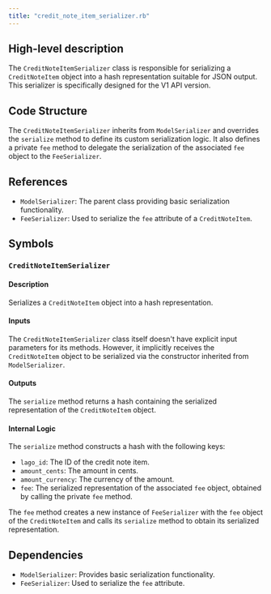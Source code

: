 ```yaml
---
title: "credit_note_item_serializer.rb"
---
```


## High-level description
The `CreditNoteItemSerializer` class is responsible for serializing a `CreditNoteItem` object into a hash representation suitable for JSON output. This serializer is specifically designed for the V1 API version.

## Code Structure
The `CreditNoteItemSerializer` inherits from `ModelSerializer` and overrides the `serialize` method to define its custom serialization logic. It also defines a private `fee` method to delegate the serialization of the associated `fee` object to the `FeeSerializer`.

## References
- `ModelSerializer`: The parent class providing basic serialization functionality.
- `FeeSerializer`: Used to serialize the `fee` attribute of a `CreditNoteItem`.

## Symbols

### `CreditNoteItemSerializer`
#### Description
Serializes a `CreditNoteItem` object into a hash representation.

#### Inputs
The `CreditNoteItemSerializer` class itself doesn't have explicit input parameters for its methods. However, it implicitly receives the `CreditNoteItem` object to be serialized via the constructor inherited from `ModelSerializer`.

#### Outputs
The `serialize` method returns a hash containing the serialized representation of the `CreditNoteItem` object.

#### Internal Logic
The `serialize` method constructs a hash with the following keys:
- `lago_id`: The ID of the credit note item.
- `amount_cents`: The amount in cents.
- `amount_currency`: The currency of the amount.
- `fee`: The serialized representation of the associated `fee` object, obtained by calling the private `fee` method.

The `fee` method creates a new instance of `FeeSerializer` with the `fee` object of the `CreditNoteItem` and calls its `serialize` method to obtain its serialized representation.

## Dependencies
- `ModelSerializer`: Provides basic serialization functionality.
- `FeeSerializer`: Used to serialize the `fee` attribute.
